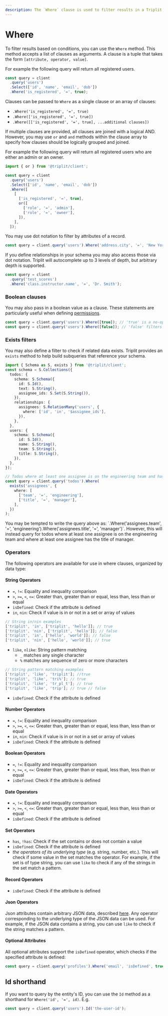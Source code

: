 ```yaml
---
description: The `Where` clause is used to filter results in a Triplit query based on conditions.
---
```



# Where

To filter results based on conditions, you can use the `Where` method. This method accepts a list of clauses as arguments. A clause is a tuple that takes the form `[attribute, operator, value]`.

For example the following query will return all registered users.

```typescript
const query = client
  .query('users')
  .Select(['id', 'name', 'email', 'dob'])
  .Where('is_registered', '=', true);
```

Clauses can be passed to `Where` as a single clause or an array of clauses:

- `.Where('is_registered', '=', true)`
- `.Where(['is_registered', '=', true])`
- `.Where([['is_registered', '=', true], ...additional clauses])`

If multiple clauses are provided, all clauses are joined with a logical AND. However, you may use `or` and `and` methods within the clause array to specify how clauses should be logically grouped and joined.

For example the following query will return all registered users who are either an admin or an owner.

```typescript
import { or } from '@triplit/client';

const query = client
  .query('users')
  .Select(['id', 'name', 'email', 'dob'])
  .Where([
    [
      ['is_registered', '=', true],
      or([
        ['role', '=', 'admin'],
        ['role', '=', 'owner'],
      ]),
    ],
  ]);
```

You may use dot notation to filter by attributes of a record.

```typescript
const query = client.query('users').Where('address.city', '=', 'New York');
```

If you define relationships in your schema you may also access those via dot notation. Triplit will autocomplete up to 3 levels of depth, but arbitrary depth is supported.

```typescript
const query = client
  .query('test_scores')
  .Where('class.instructor.name', '=', 'Dr. Smith');
```

### Boolean clauses

You may also pass in a boolean value as a clause. These statements are particularly useful when defining [permissions](/schemas/permissions).

```typescript
const query = client.query('users').Where([true]); // 'true' is a no-op, will return all users
const query = client.query('users').Where([false]); // 'false' filters out all results, will return no users
```

### Exists filters

You may also define a filter to check if related data exists. Triplit provides an `exists` method to help build subqueries that reference your schema.

```typescript
import { Schema as S, exists } from '@triplit/client';
const schema = S.Collections({
  todos: {
    schema: S.Schema({
      id: S.Id(),
      text: S.String(),
      assignee_ids: S.Set(S.String()),
    }),
    relationships: {
      assignees: S.RelationMany('users', {
        where: ['id', 'in', '$assignee_ids'],
      }),
    },
  },
  users: {
    schema: S.Schema({
      id: S.Id(),
      name: S.String(),
      team: S.String(),
      title: S.String(),
    }),
  },
});

// Todos where at least one assignee is on the engineering team and has the title of manager
const query = client.query('todos').Where(
  exists('assignees', {
    where: [
      ['team', '=', 'engineering'],
      ['title', '=', 'manager'],
    ],
  })
);
```

<Callout type="warning" emoji="⚠️">
  You may be tempted to write the query above as: `.Where('assignees.team', '=',
  'engineering').Where('assignees.title', '=', 'manager')`. However, this will
  instead query for todos where at least one assignee is on the engineering team
  and where at least one assignee has the title of manager.
</Callout>

### Operators

The following operators are available for use in where clauses, organized by data type:

#### String Operators

- `=`, `!=`: Equality and inequality comparison
- `>`, `>=`, `<`, `<=`: Greater than, greater than or equal, less than, less than or equal
- `isDefined`: Check if the attribute is defined
- `in`, `nin`: Check if value is in or not in a set or array of values

```typescript
// String in/nin examples
['triplit', 'in', ['triplit', 'hello']]; // true
['triplit', 'nin', ['triplit', 'hello']]; // false
['triplit', 'in', ['hello', 'world']]; // false
['triplit', 'nin', ['hello', 'world']]; // true
```

- `like`, `nlike`: String pattern matching
  - `_` matches any single character
  - `%` matches any sequence of zero or more characters

```typescript
// String pattern matching examples
['triplit', 'like', 'triplit']; //true
['triplit', 'like', 'tri%']; // true
['triplit', 'like', 'tr_pl_t']; // true
['triplit', 'like', 'trip']; // true // false
```

- `isDefined`: Check if the attribute is defined

#### Number Operators

- `=`, `!=`: Equality and inequality comparison
- `>`, `>=`, `<`, `<=`: Greater than, greater than or equal, less than, less than or equal
- `in`, `nin`: Check if value is in or not in a set or array of values
- `isDefined`: Check if the attribute is defined

#### Boolean Operators

- `=`, `!=`: Equality and inequality comparison
- `>`, `>=`, `<`, `<=`: Greater than, greater than or equal, less than, less than or equal
- `isDefined`: Check if the attribute is defined

#### Date Operators

- `=`, `!=`: Equality and inequality comparison
- `>`, `>=`, `<`, `<=`: Greater than, greater than or equal, less than, less than or equal
- `isDefined`: Check if the attribute is defined

#### Set Operators

- `has`, `!has`: Check if the set contains or does not contain a value
- `isDefined`: Check if the attribute is defined
- _the operators of its underlying type_ (e.g. string, number, etc.). This will check if some value in the set matches the operator. For example, if the set is of type string, you can use `like` to check if any of the strings in the set match a pattern.

#### Record Operators

- `isDefined`: Check if the attribute is defined

#### Json Operators

Json attributes contain arbitrary JSON data, described [here](/schemas/types#json). Any operator corresponding to the underlying type of the JSON data can be used. For example, if the JSON data contains a string, you can use `like` to check if the string matches a pattern.

#### Optional Attributes

All optional attributes support the `isDefined` operator, which checks if the specified attribute is defined:

```typescript
const query = client.query('profiles').Where('email', 'isDefined', true);
```

## Id shorthand

If you want to query by the entity's ID, you can use the `Id` method as a shorthand for `Where('id', '=', id)`. E.g.

```ts
const query = client.query('users').Id('the-user-id');
```
